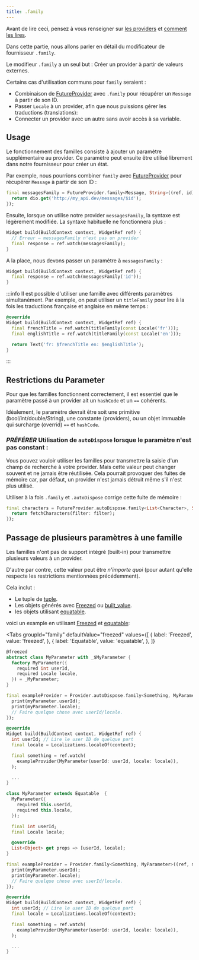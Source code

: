 ```yaml
---
title: .family
---
```



Avant de lire ceci, pensez à vous renseigner sur [les providers](/docs/concepts/providers)
et [comment les lires](/docs/concepts/reading).

Dans cette partie, nous allons parler en détail du modificateur de fournisseur `.family`.

Le modifieur `.family` a un seul but : Créer un provider à partir de valeurs externes.

Certains cas d'utilisation communs pour `family` seraient :

- Combinaison de [FutureProvider] avec `.family` pour récupérer un `Message` à partir de son ID.
- Passer `Locale` à un provider, afin que nous puissions gérer les traductions (translations):
- Connecter un provider avec un autre sans avoir accès à sa variable.

## Usage

Le fonctionnement des familles consiste à ajouter un paramètre supplémentaire au provider.
Ce paramètre peut ensuite être utilisé librement dans notre fournisseur pour créer un état.

Par exemple, nous pourrions combiner `family` avec [FutureProvider] pour 
récupérer `Message` à partir de son ID :

```dart
final messagesFamily = FutureProvider.family<Message, String>((ref, id) async {
  return dio.get('http://my_api.dev/messages/$id');
});
```

Ensuite, lorsque on utilise notre provider `messagesFamily`, la syntaxe est légèrement modifiée. 
La syntaxe habituelle ne fonctionnera plus :

```dart
Widget build(BuildContext context, WidgetRef ref) {
  // Erreur – messagesFamily n'est pas un provider
  final response = ref.watch(messagesFamily);
}
```

A la place, nous devons passer un paramètre à `messagesFamily` :

```dart
Widget build(BuildContext context, WidgetRef ref) {
  final response = ref.watch(messagesFamily('id'));
}
```

:::info
Il est possible d'utiliser une famille avec différents paramètres simultanément.  Par exemple, on peut utiliser un `titleFamily` pour lire 
à la fois les traductions française et anglaise en même temps :

```dart
@override
Widget build(BuildContext context, WidgetRef ref) {
  final frenchTitle = ref.watch(titleFamily(const Locale('fr')));
  final englishTitle = ref.watch(titleFamily(const Locale('en')));

  return Text('fr: $frenchTitle en: $englishTitle');
}
```

:::

## Restrictions du Parameter


Pour que les familles fonctionnent correctement, il est essentiel que le paramètre 
passé à un provider ait un `hashCode` et un `==` cohérents.

Idéalement, le paramètre devrait être soit une primitive (bool/int/double/String), 
une constante (providers), ou un objet immuable qui surcharge (overrid) `==` et `hashCode`.

### _PRÉFÉRER_ Utilisation de `autoDispose` lorsque le paramètre n'est pas constant :


Vous pouvez vouloir utiliser les familles pour transmettre la saisie d'un champ de recherche à votre provider.
Mais cette valeur peut changer souvent et ne jamais être réutilisée.
Cela pourrait provoquer des fuites de mémoire car, par défaut, un provider n'est jamais détruit même s'il n'est plus utilisé.

Utiliser à la fois `.family` et `.autoDispose` corrige cette fuite de mémoire :

```dart
final characters = FutureProvider.autoDispose.family<List<Character>, String>((ref, filter) async {
  return fetchCharacters(filter: filter);
});
```

## Passage de plusieurs paramètres à une famille

Les familles n'ont pas de support intégré (built-in) pour transmettre plusieurs valeurs à un provider.

D'autre par contre, cette valeur peut être _n'importe quoi_ (pour autant 
qu'elle respecte les restrictions mentionnées précédemment).

Cela inclut :

- Le tuple de [tuple](http://pub.dev/packages/tuple).
- Les objets générés avec [Freezed] ou [built_value](https://pub.dev/packages/built_value).
- les objets utilisant [equatable](https://pub.dev/packages/equatable).

voici un example en utilisant [Freezed] et [equatable]:

<Tabs
  groupId="family"
  defaultValue="freezed"
  values={[
    { label: 'Freezed', value: 'freezed', },
    { label: 'Equatable', value: 'equatable', },
  ]}
>

<TabItem value="freezed">

```dart
@freezed
abstract class MyParameter with _$MyParameter {
  factory MyParameter({
    required int userId,
    required Locale locale,
  }) = _MyParameter;
}

final exampleProvider = Provider.autoDispose.family<Something, MyParameter>((ref, myParameter) {
  print(myParameter.userId);
  print(myParameter.locale);
  // Faire quelque chose avec userId/locale.
});

@override
Widget build(BuildContext context, WidgetRef ref) {
  int userId; // Lire le user ID de quelque part
  final locale = Localizations.localeOf(context);

  final something = ref.watch(
    exampleProvider(MyParameter(userId: userId, locale: locale)),
  );

  ...
}
```

</TabItem>
<TabItem value="equatable">

```dart
class MyParameter extends Equatable  {
  MyParameter({
    required this.userId,
    required this.locale,
  });

  final int userId;
  final Locale locale;

  @override
  List<Object> get props => [userId, locale];
}

final exampleProvider = Provider.family<Something, MyParameter>((ref, myParameter) {
  print(myParameter.userId);
  print(myParameter.locale);
  // Faire quelque chose avec userId/locale.
});

@override
Widget build(BuildContext context, WidgetRef ref) {
  int userId; // Lire le user ID de quelque part
  final locale = Localizations.localeOf(context);

  final something = ref.watch(
    exampleProvider(MyParameter(userId: userId, locale: locale)),
  );

  ...
}
```

</TabItem>
</Tabs>

[freezed]: https://pub.dev/packages/freezed
[provider]: https://pub.dev/documentation/riverpod/latest/riverpod/Provider-class.html
[equatable]: https://pub.dev/packages/equatable
[futureprovider]: https://pub.dev/documentation/riverpod/latest/riverpod/FutureProvider-class.html